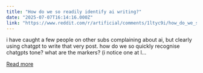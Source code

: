 ```yaml
---
title: "How do we so readily identify ai writing?"
date: "2025-07-07T16:14:16.000Z"
link: "https://www.reddit.com/r/artificial/comments/1ltyc9i/how_do_we_so_readily_identify_ai_writing/"
---
```


i have caught a few people on other subs complaining about ai, but clearly using chatgpt to write that very post. how do we so quickly recognise chatgpts tone? what are the markers? (i notice one at l...

[Read more](https://www.reddit.com/r/artificial/comments/1ltyc9i/how_do_we_so_readily_identify_ai_writing/)
